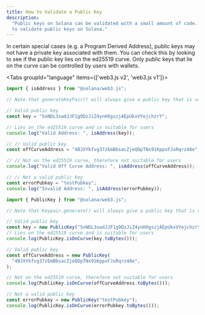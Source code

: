 ```yaml
---
title: How to Validate a Public Key
description:
  "Public keys on Solana can be validated with a small amount of code. Learn how
  to validate public keys on Solana."
---
```


In certain special cases (e.g. a Program Derived Address), public keys may not
have a private key associated with them. You can check this by looking to see if
the public key lies on the ed25519 curve. Only public keys that lie on the curve
can be controlled by users with wallets.

<Tabs groupId="language" items={['web3.js v2', 'web3.js v1']}>

<Tab value="web3.js v2">

```typescript
import { isAddress } from "@solana/web3.js";

// Note that generateKeyPair() will always give a public key that is valid for users

// Valid public key
const key = "5oNDL3swdJJF1g9DzJiZ4ynHXgszjAEpUkxVYejchzrY";

// Lies on the ed25519 curve and is suitable for users
console.log("Valid Address: ", isAddress(key));

// // Valid public key
const offCurveAddress = "4BJXYkfvg37zEmBbsacZjeQDpTNx91KppxFJxRqrz48e";

// // Not on the ed25519 curve, therefore not suitable for users
console.log("Valid Off Curve Address: ", isAddress(offCurveAddress));

// // Not a valid public key
const errorPubkey = "testPubkey";
console.log("Invalid Address: ", isAddress(errorPubkey));
```

</Tab>
<Tab value="web3.js v1">

```typescript
import { PublicKey } from "@solana/web3.js";

// Note that Keypair.generate() will always give a public key that is valid for users

// Valid public key
const key = new PublicKey("5oNDL3swdJJF1g9DzJiZ4ynHXgszjAEpUkxVYejchzrY");
// Lies on the ed25519 curve and is suitable for users
console.log(PublicKey.isOnCurve(key.toBytes()));

// Valid public key
const offCurveAddress = new PublicKey(
  "4BJXYkfvg37zEmBbsacZjeQDpTNx91KppxFJxRqrz48e",
);

// Not on the ed25519 curve, therefore not suitable for users
console.log(PublicKey.isOnCurve(offCurveAddress.toBytes()));

// Not a valid public key
const errorPubkey = new PublicKey("testPubkey");
console.log(PublicKey.isOnCurve(errorPubkey.toBytes()));
```

</Tab>
</Tabs>
